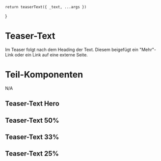 

<Meta of={TeaserTextStories} />

    return teaserText({ _text, ...args })
}

# Teaser-Text

Im Teaser folgt nach dem Heading der Text. Diesem beigefügt ein "Mehr"-Link oder ein Link auf eine externe Seite.

# Teil-Komponenten

N/A

## Teaser-Text Hero

<Canvas>
  <Story of={TeaserTextStories.TeasertextHero} />
</Canvas>

## Teaser-Text 50%

<Canvas>
  <Story of={TeaserTextStories.Teasertext50} />
</Canvas>

## Teaser-Text 33%

<Canvas>
  <Story of={TeaserTextStories.Teasertext33} />
</Canvas>

## Teaser-Text 25%

<Canvas>
  <Story of={TeaserTextStories.Teasertext25} />
</Canvas>
